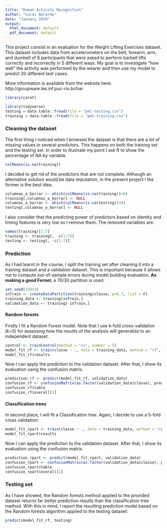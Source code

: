 ---
title: "Human Activity Recognition"
author: "Lucas Berardo"
date: "January 2020"
output:
  html_document: default
  pdf_document: default
---

This project consist in an evaluation for the Weight Lifting Exercises dataset. This dataset includes data from accelerometers on the belt, forearm, arm, and dumbell of 6 participants that were asked to perform barbell lifts correctly and incorrectly in 5 different ways. My goal is to investigate "how well" the activity was performed by the wearer and then use my model to predict 20 different test cases. 

More information is available from the website here: http://groupware.les.inf.puc-rio.br/har 


```{r, echo = FALSE, eval = TRUE, message=FALSE}
library(caret)

library(tidyverse)
testing = data.table::fread(file = "pml-testing.csv")
training = data.table::fread(file = "pml-training.csv")
```
### Cleaning the dataset

The first thing I noticed when I browsed the dataset is that there are a lot of missing values in several predictors. This happens on both the training set and the testing set. In order to illustrate my point I ask R to show the percentage of NA by variable.

```{r, echo = FALSE, eval = TRUE}
colMeans(is.na(training))
```
I decided to get rid of the predictors that are not complete. Although an alternative solution would be data imputation, in the present project I the former is the best idea.

```{r, echo = FALSE, eval = TRUE}
columnas_a_borrar <- which(colMeans(is.na(training))>0)
training[,columnas_a_borrar] <- NULL
columnas_a_borrar <- which(colMeans(is.na(testing))>0)
testing[,columnas_a_borrar] <- NULL
```

I also consider that the predicting power of predictors based on identity and timing features is very low so I remove them. The removed variables are:

```{r, echo = FALSE, eval = TRUE}
names(training)[1:7]
training <- training[, -c(1:7)]
testing <- testing[, -c(1:7)]
```

### Prediction

As I had learnt in the course, I split the training set after cleaning it into a training dataset and a validation dataset. This is important because it allows me to compute out-of-sample errors during model building evaluation. __As making a good Fernet__, a 70/30 partition is used. 

```{r, echo = FALSE, eval = TRUE}
set.seed(33833)
inTrain <- createDataPartition(training$classe, p=0.7, list = F)
training_data <- training[inTrain,]
validation_data <- training[-inTrain,]
```


#### Random forests
Firstly I fit a Random Forest model. Note that I use k-fold cross-validation (k=5) for assessing how the results of the analysis will generalize to an independent dataset.

```{r, echo = FALSE, eval = TRUE}
control <- trainControl(method = "cv", number = 5)
model_fit_rf <- train(classe ~ ., data = training_data, method = "rf", trControl = control, na.action=na.omit)
model_fit_rf$results
```

Now I can apply the prediction to the validation dataset. After that, I show its evaluation using the confusion matrix.

```{r, echo = FALSE, eval = TRUE}
prediction_rf <- predict(model_fit_rf, validation_data)
confusion_rf <- confusionMatrix(as.factor(validation_data$classe), prediction_rf)
confusion_rf$table
confusion_rf$overall[1]
```
#### Classification trees
In second place, I will fit a Classification tree. Again, I decide to use a 5-fold cross validation:

```{r, echo = FALSE, eval = TRUE}
model_fit_rpart <- train(classe ~ ., data = training_data, method = "rpart", trControl = control)
model_fit_rpart$results
```
Now I can apply the prediction to the validation dataset. After that, I show its evaluation using the confusion matrix.

```{r, echo = FALSE, eval = TRUE}
prediction_rpart <- predict(model_fit_rpart, validation_data)
confusion_rpart <- confusionMatrix(as.factor(validation_data$classe), prediction_rpart)
confusion_rpart$table
confusion_rpart$overall[1]
```

### Testing set
As I have showed, the Random forests method applied to the provided dataset returns far better prediction results than the classification tree method. With this in mind, I report the resulting prediction model based on the Random forests algorithm applied to the testing dataset:
```{r, echo = FALSE, eval = TRUE}
predict(model_fit_rf, testing)
```
